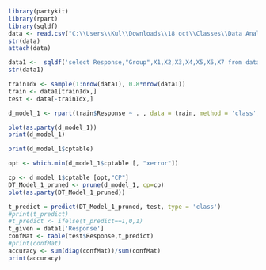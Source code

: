 ```r
library(partykit)
library(rpart)
library(sqldf)
data <- read.csv("C:\\Users\\Kul\\Downloads\\18 oct\\Classes\\Data Analytics\\Project Data.csv", header=TRUE, sep=",")
str(data)
attach(data)
```

```r
data1 <-  sqldf('select Response,"Group",X1,X2,X3,X4,X5,X6,X7 from data')
str(data1)

trainIdx <- sample(1:nrow(data1), 0.8*nrow(data1))
train <- data1[trainIdx,]
test <- data[-trainIdx,]
```

```r
d_model_1 <- rpart(train$Response ~ . , data = train, method = 'class',  control=rpart.control(minsplit=60, minbucket=30, maxdepth=4))

plot(as.party(d_model_1))
print(d_model_1)
```
```r
print(d_model_1$cptable)
```

```r
opt <- which.min(d_model_1$cptable [, "xerror"])

cp <- d_model_1$cptable [opt,"CP"]
DT_Model_1_pruned <- prune(d_model_1, cp=cp)
plot(as.party(DT_Model_1_pruned))

```

```r
t_predict = predict(DT_Model_1_pruned, test, type = 'class')
#print(t_predict)
#t_predict <- ifelse(t_predict==1,0,1)
t_given = data1['Response']
confMat <- table(test$Response,t_predict)
#print(confMat)
accuracy <- sum(diag(confMat))/sum(confMat)
print(accuracy)
```

